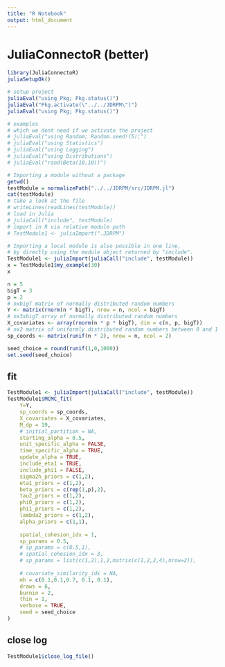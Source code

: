 ```yaml
---
title: "R Notebook"
output: html_document
---
```


# JuliaConnectoR (better)
```r
library(JuliaConnectoR)
juliaSetupOk()

# setup project
juliaEval("using Pkg; Pkg.status()")
juliaEval("Pkg.activate(\"../../JDRPM\")")
juliaEval("using Pkg; Pkg.status()")

# examples
# which we dont need if we activate the project
# juliaEval("using Random; Random.seed!(5);")
# juliaEval("using Statistics")
# juliaEval("using Logging")
# juliaEval("using Distributions")
# juliaEval("rand(Beta(10,10))")
```

```r
# Importing a module without a package
getwd()
testModule = normalizePath("../../JDRPM/src/JDRPM.jl")
cat(testModule)
# take a look at the file
# writeLines(readLines(testModule))
# load in Julia
# juliaCall("include", testModule)
# import in R via relative module path
# TestModule1 <- juliaImport(".JDRPM")

# Importing a local module is also possible in one line,
# by directly using the module object returned by "include".
TestModule1 <- juliaImport(juliaCall("include", testModule))
x = TestModule1$my_example(30)
x

n = 5
bigT = 3
p = 2
# nxbigT matrix of normally distributed random numbers
Y <- matrix(rnorm(n * bigT), nrow = n, ncol = bigT)
# nx3xbigT array of normally distributed random numbers
X_covariates <- array(rnorm(n * p * bigT), dim = c(n, p, bigT))
# nx2 matrix of uniformly distributed random numbers between 0 and 1
sp_coords <- matrix(runif(n * 2), nrow = n, ncol = 2)
```


```r
seed_choice = round(runif(1,0,1000))
set.seed(seed_choice)
```

## fit

```r
TestModule1 <- juliaImport(juliaCall("include", testModule))
TestModule1$MCMC_fit(
	Y=Y,              
	sp_coords = sp_coords,             
	X_covariates = X_covariates,
	M_dp = 19,                     
	# initial_partition = NA,     
	starting_alpha = 0.5,         
	unit_specific_alpha = FALSE,       
	time_specific_alpha = TRUE,       
	update_alpha = TRUE,                   
	include_eta1 = TRUE,                    
	include_phi1 = FALSE,
	sigma2h_priors = c(1,2),
	eta1_priors = c(1,2),
	beta_priors = c(rep(1,p),2),
	tau2_priors = c(1,2),
	phi0_priors = c(1,2),
	phi1_priors = c(1,2),
	lambda2_priors = c(1,2),
	alpha_priors = c(1,1),  
	
	spatial_cohesion_idx = 1,
	sp_params = 0.5,
	# sp_params = c(0.5,1),
	# spatial_cohesion_idx = 3,
	# sp_params = list(c(1,2),1,2,matrix(c(1,2,2,4),nrow=2)),
	
	# covariate_similarity_idx = NA,  
	mh = c(0.1,0.1,0.7, 0.1, 0.1),             
	draws = 6,                    
	burnin = 2,                   
	thin = 1,                     
	verbose = TRUE,
	seed = seed_choice
)
```

## close log
```r
TestModule1$close_log_file()
```









